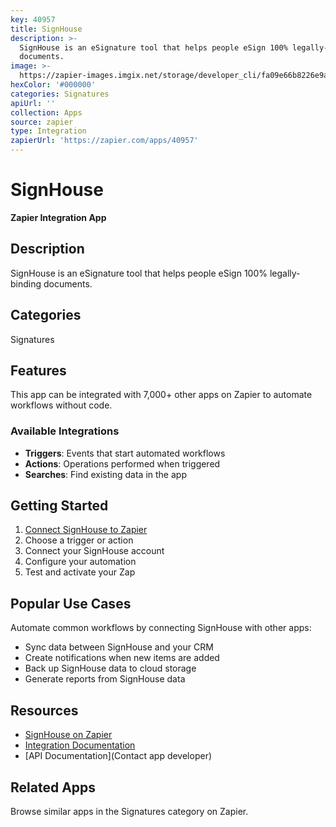```yaml
---
key: 40957
title: SignHouse
description: >-
  SignHouse is an eSignature tool that helps people eSign 100% legally-binding
  documents.
image: >-
  https://zapier-images.imgix.net/storage/developer_cli/fa09e66b8226e9a0ad40342898086f98.png?auto=format%2Ccompress&ixlib=python-3.0.0&q=50
hexColor: '#000000'
categories: Signatures
apiUrl: ''
collection: Apps
source: zapier
type: Integration
zapierUrl: 'https://zapier.com/apps/40957'
---
```

# SignHouse

**Zapier Integration App**

## Description

SignHouse is an eSignature tool that helps people eSign 100% legally-binding documents.

## Categories

Signatures

## Features

This app can be integrated with 7,000+ other apps on Zapier to automate workflows without code.

### Available Integrations

- **Triggers**: Events that start automated workflows
- **Actions**: Operations performed when triggered
- **Searches**: Find existing data in the app

## Getting Started

1. [Connect SignHouse to Zapier](https://zapier.com/apps/40957)
2. Choose a trigger or action
3. Connect your SignHouse account
4. Configure your automation
5. Test and activate your Zap

## Popular Use Cases

Automate common workflows by connecting SignHouse with other apps:

- Sync data between SignHouse and your CRM
- Create notifications when new items are added
- Back up SignHouse data to cloud storage
- Generate reports from SignHouse data

## Resources

- [SignHouse on Zapier](https://zapier.com/apps/40957)
- [Integration Documentation](https://zapier.com/apps/40957/integrations)
- [API Documentation](Contact app developer)

## Related Apps

Browse similar apps in the Signatures category on Zapier.
